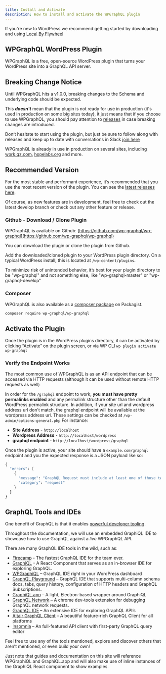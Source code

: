 ```yaml
---
title: Install and Activate
description: How to install and activate the WPGraphQL plugin
---
```



<Note type="warning" title="New to WordPress?">
  If you're new to WordPress we recommend getting started by downloading and
  using <a href="https://localbyflywheel.com/">Local By Flywheel</a>
</Note>

## WPGraphQL WordPress Plugin

WPGraphQL is a free, open-source WordPress plugin that turns your WordPress site into a GraphQL API
server.

## Breaking Change Notice

<Note type="warning">
Until WPGraphQL hits a v1.0.0, breaking changes to the Schema and underlying code should be expected.

This **_doesn't_** mean that the plugin is not ready for use in production (it's used in production
on some big sites today), it just means that if you choose to use WPGraphQL, you should pay attention
to [releases](https://github.com/wp-graphql/wp-graphql/releases) in case breaking changes are introduced.

</Note>

<p></p>

Don’t hesitate to start using the plugin, but just be sure to follow along with releases and keep up
to date with conversations in Slack [join here](https://wpgql-slack.herokuapp.com/)

WPGraphQL is already in use in production on several sites, including [work.qz.com](https://work.qz.com), [hopelabs.org](https://hopelabs.org) and more.

## Recommended Version

For the most stable and performant experience, it’s recommended that you use the most recent version
of the plugin. You can see the [latest releases here](https://github.com/wp-graphql/wp-graphql/releases).

Of course, as new features are in development, feel free to check out the latest develop branch or
check out any other feature or release.

### Github - Download / Clone Plugin
WPGraphQL is available on Github: [https://github.com/wp-graphql/wp-graphql](https://github.com/wp-graphql/wp-graphql)

You can download the plugin or clone the plugin from Github.

Add the downloaded/cloned plugin to your WordPress plugin directory. On a typical WordPress install,
this is located at `/wp-content/plugins`.

<Note type="info" title="Install Directory">
  To minimize risk of unintended behavior, it’s best for your plugin directory
  to be "wp-graphql" and not something else, like "wp-graphql-master" or
  "wp-graphql-develop"
</Note>

### Composer
WPGraphQL is also available as a [composer package](https://packagist.org/packages/wp-graphql/wp-graphql) on Packagist.

```bash
composer require wp-graphql/wp-graphql
```

## Activate the Plugin

Once the plugin is in the WordPress plugins directory, it can be activated by clicking “Activate” on
the plugin screen, or via WP CLI `wp plugin activate wp-graphql`

### Verify the Endpoint Works

The most common use of WPGraphQL is as an API endpoint that can be accessed via HTTP requests
(although it can be used without remote HTTP requests as well)

In order for the `/graphql` endpoint to work, **you must have pretty permalinks enabled** and any permalink structure other than the default WordPress permalink structure. In addition, if your site url and wordpress address url don't match, the graphql endpoint will be available at the wordpress address url. These settings can be checked at `/wp-admin/options-general.php` For instance:

- **Site Address** - `http://localhost`
- **Wordpress Address** - `http://localhost/wordpress`
- **graphql endpoint** - `http://localhost/wordpress/graphql`

Once the plugin is active, your site should have a `example.com/graphql` endpoint and you the
expected response is a JSON payload like so:

```graphql
{
  "errors": [
    {
      "message": "GraphQL Request must include at least one of those two parameters: \"query\" or \"queryId\"",
      "category": "request"
    }
  ]
}
```

## GraphQL Tools and IDEs

One benefit of GraphQL is that it enables [powerful developer tooling](https://github.com/chentsulin/awesome-graphql#tools).

Throughout the documentation, we will use an embedded GraphiQL IDE to showcase how to use GraphQL
against a _live_ WPGraphQL API.

There are many GraphQL IDE tools in the wild, such as:

- [Firecamp](https://firecamp.io/graphql) - The fastest GraphQL IDE for the team ever.
- [GraphiQL](https://github.com/graphql/graphiql) - A React Component that serves as an in-browser IDE for exploring GraphQL.
- [WPGraphiQL](https://github.com/wp-graphql/wp-graphiql) – GraphQL IDE right in your WordPress dashboard
- [GraphQL Playground](https://github.com/graphcool/graphql-playground) – GraphQL IDE that supports multi-column schema docs, tabs, query history, configuration of HTTP headers and GraphQL Subscriptions.
- [GraphiQL.app](https://github.com/skevy/graphiql-app) – A light, Electron-based wrapper around GraphiQL
- [GraphQL Network](https://github.com/Ghirro/graphql-network) – A chrome dev-tools extension for debugging GraphQL network requests.
- [GraphQL IDE](https://github.com/redound/graphql-ide) – An extensive IDE for exploring GraphQL API’s
- [Altair GraphQL Client](https://github.com/imolorhe/altair) – A beautiful feature-rich GraphQL Client for all platforms
- [Insomnia](https://insomnia.rest/) – An full-featured API client with first-party GraphQL query editor

<Note type="info">
Feel free to use any of the tools mentioned, explore and discover others that aren’t mentioned, or even build your own!

Just note that guides and documentation on this site will reference WPGraphiQL and GraphiQL.app and will also make use of inline instances of the GraphiQL React component to show examples.

</Note>
